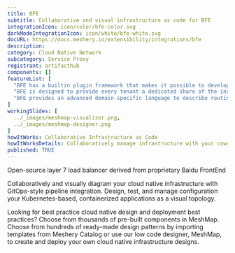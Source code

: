 ```yaml
---
title: BFE
subtitle: Collaborative and visual infrastructure as code for BFE
integrationIcon: icon/color/bfe-color.svg
darkModeIntegrationIcon: icon/white/bfe-white.svg
docURL: https://docs.meshery.io/extensibility/integrations/bfe
description: 
category: Cloud Native Network
subcategory: Service Proxy
registrant: artifacthub
components: []
featureList: [
  "BFE has a builtin plugin framework that makes it possible to develop new features rapidly by writing plugins.",
  "BFE is designed to provide every tenant a dedicated share of the instance. Each tenant&ldquos configuration is isolated and remains invisible to other tenants",
  "BFE provides an advanced domain-specific language to describe routing rules which are easy to understand and maintain."
]
workingSlides: [
  ../_images/meshmap-visualizer.png,
  ../_images/meshmap-designer.png
]
howItWorks: Collaborative Infrastructure as Code
howItWorksDetails: Collaboratively manage infrastructure with your coworkers synchronously sharing the same designs.
published: TRUE
---
```

<p>
Open-source layer 7 load balancer derived from proprietary Baidu FrontEnd
</p>
<p>
    Collaboratively and visually diagram your cloud native infrastructure with GitOps-style pipeline integration. Design, test, and manage configuration your Kubernetes-based, containerized applications as a visual topology.
</p>
<p>
    Looking for best practice cloud native design and deployment best practices? Choose from thousands of pre-built components in MeshMap. Choose from hundreds of ready-made design patterns by importing templates from Meshery Catalog or use our low code designer, MeshMap, to create and deploy your own cloud native infrastructure designs.
</p>
